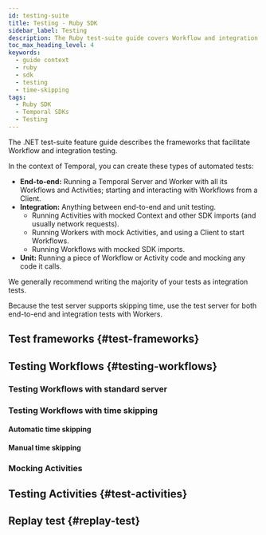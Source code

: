 ```yaml
---
id: testing-suite
title: Testing - Ruby SDK
sidebar_label: Testing
description: The Ruby test-suite guide covers Workflow and integration testing for Temporal. It includes end-to-end, integration, and unit testing, emphasizing the use of the test server to optimize test execution.
toc_max_heading_level: 4
keywords:
  - guide context
  - ruby
  - sdk
  - testing
  - time-skipping
tags:
  - Ruby SDK
  - Temporal SDKs
  - Testing
---
```


The .NET test-suite feature guide describes the frameworks that facilitate Workflow and integration testing.

In the context of Temporal, you can create these types of automated tests:

- **End-to-end:** Running a Temporal Server and Worker with all its Workflows and Activities; starting and interacting with Workflows from a Client.
- **Integration:** Anything between end-to-end and unit testing.
  - Running Activities with mocked Context and other SDK imports (and usually network requests).
  - Running Workers with mock Activities, and using a Client to start Workflows.
  - Running Workflows with mocked SDK imports.
- **Unit:** Running a piece of Workflow or Activity code and mocking any code it calls.

We generally recommend writing the majority of your tests as integration tests.

Because the test server supports skipping time, use the test server for both end-to-end and integration tests with Workers.

## Test frameworks {#test-frameworks}

<!-- CONTENT-->

## Testing Workflows {#testing-workflows}

<!-- CONTENT-->

### Testing Workflows with standard server

<!-- CONTENT-->

### Testing Workflows with time skipping

<!-- CONTENT-->

#### Automatic time skipping

<!-- CONTENT-->

#### Manual time skipping

<!-- CONTENT-->

### Mocking Activities

<!-- CONTENT-->

## Testing Activities {#test-activities}


<!-- CONTENT-->

## Replay test {#replay-test}


<!-- CONTENT-->
